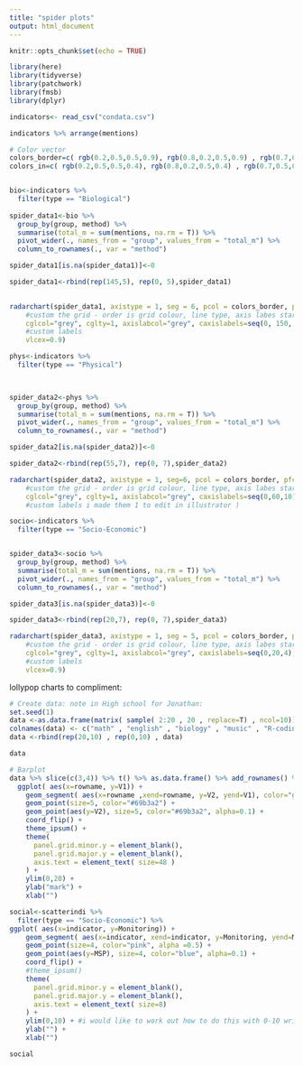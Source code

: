 ```yaml
---
title: "spider plots"
output: html_document
---
```


```r
knitr::opts_chunk$set(echo = TRUE)
```


```r
library(here)
library(tidyverse)
library(patchwork)
library(fmsb)
library(dplyr)
```

```r

indicators<- read_csv("condata.csv")

indicators %>% arrange(mentions)

# Color vector
colors_border=c( rgb(0.2,0.5,0.5,0.9), rgb(0.8,0.2,0.5,0.9) , rgb(0.7,0.5,0.1,0.9) )
colors_in=c( rgb(0.2,0.5,0.5,0.4), rgb(0.8,0.2,0.5,0.4) , rgb(0.7,0.5,0.1,0.4) )


bio<-indicators %>% 
  filter(type == "Biological")
  
spider_data1<-bio %>% 
  group_by(group, method) %>% 
  summarise(total_m = sum(mentions, na.rm = T)) %>% 
  pivot_wider(., names_from = "group", values_from = "total_m") %>% 
  column_to_rownames(., var = "method") 

spider_data1[is.na(spider_data1)]<-0

spider_data1<-rbind(rep(145,5), rep(0, 5),spider_data1)
  

radarchart(spider_data1, axistype = 1, seg = 6, pcol = colors_border, pfcol = colors_in, plwd=1.5 , plty=1,
    #custom the grid - order is grid colour, line type, axis labes start, max, increments, net width, group label size 
    cglcol="grey", cglty=1, axislabcol="grey", caxislabels=seq(0, 150, 25), calcex = 0.8,  cglwd=0.9,
    #custom labels
    vlcex=0.9)

```



```r

phys<-indicators %>% 
  filter(type == "Physical")
  


spider_data2<-phys %>% 
  group_by(group, method) %>% 
  summarise(total_m = sum(mentions, na.rm = T)) %>% 
  pivot_wider(., names_from = "group", values_from = "total_m") %>% 
  column_to_rownames(., var = "method") 

spider_data2[is.na(spider_data2)]<-0

spider_data2<-rbind(rep(55,7), rep(0, 7),spider_data2)

radarchart(spider_data2, axistype = 1, seg=6, pcol = colors_border, pfcol = colors_in, plwd=1.5 , plty=1,
    #custom the grid - order is grid colour, line type, axis labes start, max, increments, net width, group label size 
    cglcol="grey", cglty=1, axislabcol="grey", caxislabels=seq(0,60,10), calcex = 0.8, cglwd=0.5,  vlcex=0.01)
    #custom labels i made them 1 to edit in illustrator )

```


```r

socio<-indicators %>% 
  filter(type == "Socio-Economic")


spider_data3<-socio %>% 
  group_by(group, method) %>% 
  summarise(total_m = sum(mentions, na.rm = T)) %>% 
  pivot_wider(., names_from = "group", values_from = "total_m") %>% 
  column_to_rownames(., var = "method")

spider_data3[is.na(spider_data3)]<-0

spider_data3<-rbind(rep(20,7), rep(0, 7),spider_data3)

radarchart(spider_data3, axistype = 1, seg = 5, pcol = colors_border, pfcol = colors_in, plwd=1.5 , plty=1,
    #custom the grid - order is grid colour, line type, axis labes start, max, increments, net width, group label size 
    cglcol="grey", cglty=1, axislabcol="grey", caxislabels=seq(0,20,4), calcex = 0.8, cglwd=0.9,
    #custom labels
    vlcex=0.9) 

```

lollypop charts to compliment: 



```r
# Create data: note in High school for Jonathan:
set.seed(1)
data <-as.data.frame(matrix( sample( 2:20 , 20 , replace=T) , ncol=10))
colnames(data) <- c("math" , "english" , "biology" , "music" , "R-coding", "data-viz" , "french" , "physic", "statistic", "sport" )
data <-rbind(rep(20,10) , rep(0,10) , data)

data

# Barplot
data %>% slice(c(3,4)) %>% t() %>% as.data.frame() %>% add_rownames() %>% arrange(V1) %>% mutate(rowname=factor(rowname, rowname)) #%>%
  ggplot( aes(x=rowname, y=V1)) +
    geom_segment( aes(x=rowname ,xend=rowname, y=V2, yend=V1), color="grey") +
    geom_point(size=5, color="#69b3a2") +
    geom_point(aes(y=V2), size=5, color="#69b3a2", alpha=0.1) +
    coord_flip() +
    theme_ipsum() +
    theme(
      panel.grid.minor.y = element_blank(),
      panel.grid.major.y = element_blank(),
      axis.text = element_text( size=48 )
    ) +
    ylim(0,20) +
    ylab("mark") +
    xlab("")
```

```r


social<-scatterindi %>% 
  filter(type == "Socio-Economic") %>% 
ggplot( aes(x=indicator, y=Monitoring)) +
    geom_segment( aes(x=indicator, xend=indicator, y=Monitoring, yend=MSP), color="grey") +
    geom_point(size=4, color="pink", alpha =0.5) +
    geom_point(aes(y=MSP), size=4, color="blue", alpha=0.1) +
    coord_flip() +
    #theme_ipsum() 
    theme(
      panel.grid.minor.y = element_blank(),
      panel.grid.major.y = element_blank(),
      axis.text = element_text( size=8)
    ) +
    ylim(0,10) + #i would like to work out how to do this with 0-10 written and not Deci place 
    ylab("") +
    xlab("")

social
```

